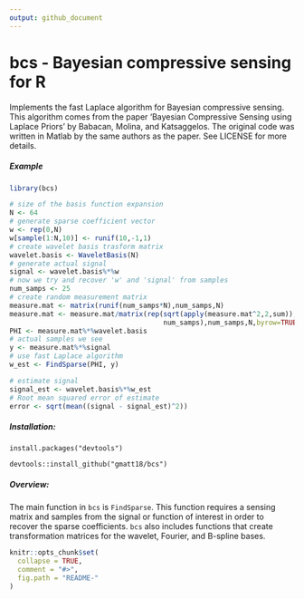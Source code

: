 ```yaml
---
output: github_document
---
```


<!-- README.md is generated from README.Rmd. Please edit that file -->
# bcs - Bayesian compressive sensing for R

Implements the fast Laplace algorithm for Bayesian compressive sensing. This 
algorithm comes from the paper 'Bayesian Compressive Sensing using Laplace 
Priors' by Babacan, Molina, and Katsaggelos. The original code was written in 
Matlab by the same authors as the paper. See LICENSE for more details.

##### Example

```r
library(bcs)

# size of the basis function expansion
N <- 64
# generate sparse coefficient vector
w <- rep(0,N)
w[sample(1:N,10)] <- runif(10,-1,1)
# create wavelet basis trasform matrix
wavelet.basis <- WaveletBasis(N)
# generate actual signal
signal <- wavelet.basis%*%w
# now we try and recover 'w' and 'signal' from samples
num_samps <- 25
# create random measurement matrix
measure.mat <- matrix(runif(num_samps*N),num_samps,N)
measure.mat <- measure.mat/matrix(rep(sqrt(apply(measure.mat^2,2,sum)),
                                      num_samps),num_samps,N,byrow=TRUE);
PHI <- measure.mat%*%wavelet.basis
# actual samples we see
y <- measure.mat%*%signal
# use fast Laplace algorithm
w_est <- FindSparse(PHI, y)

# estimate signal
signal_est <- wavelet.basis%*%w_est
# Root mean squared error of estimate
error <- sqrt(mean((signal - signal_est)^2))
```

##### Installation:

``install.packages("devtools")``

``devtools::install_github("gmatt18/bcs")``

##### Overview:

The main function in `bcs` is `FindSparse`. This function requires a sensing 
matrix and samples from the signal or function of interest in order to recover 
the sparse coefficients. `bcs` also includes functions that create transformation matrices for the wavelet, Fourier, and B-spline bases.

```r
knitr::opts_chunk$set(
  collapse = TRUE,
  comment = "#>",
  fig.path = "README-"
)
```
